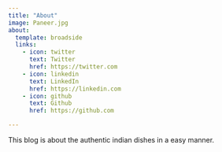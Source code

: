 ```yaml
---
title: "About"
image: Paneer.jpg
about:
  template: broadside
  links:
    - icon: twitter
      text: Twitter
      href: https://twitter.com
    - icon: linkedin
      text: LinkedIn
      href: https://linkedin.com
    - icon: github
      text: Github
      href: https://github.com

---
```


This blog is about the authentic indian dishes in a easy manner. 
